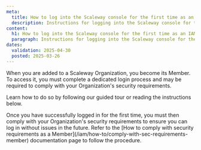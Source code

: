 ```yaml
---
meta:
  title: How to log into the Scaleway console for the first time as an IAM Member
  description: Instructions for logging into the Scaleway console for the first time as an IAM Member
content:
  h1: How to log into the Scaleway console for the first time as an IAM Member
  paragraph: Instructions for logging into the Scaleway console for the first time as an IAM Member
dates:
  validation: 2025-04-30
  posted: 2025-03-26
---
```



When you are added to a Scaleway Organization, you become its Member. To access it, you must complete a dedicated login process and may be required to comply with your Organization's security requirements.

Learn how to do so by following our guided tour or reading the instructions below.
<GuideFlow src="https://app.guideflow.com/embed/zkjl1jdiwp"/>


<LoginMember />


<Message type="important">
Once you have successfully logged in for the first time, you must then comply with your Organization's security requirements to ensure you can log in without issues in the future. Refer to the [How to comply with security requirements as a Member](/iam/how-to/comply-with-sec-requirements-member) documentation page to follow the procedure.
</Message>